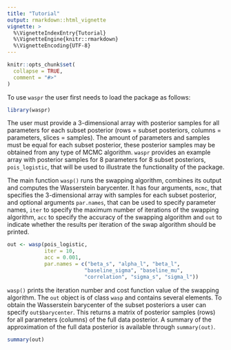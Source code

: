 ---
title: "Tutorial"
output: rmarkdown::html_vignette
vignette: >
  %\VignetteIndexEntry{Tutorial}
  %\VignetteEngine{knitr::rmarkdown}
  %\VignetteEncoding{UTF-8}
---

```{r, include = FALSE}
knitr::opts_chunk$set(
  collapse = TRUE,
  comment = "#>"
)
```

To use `waspr` the user first needs to load the package as follows:

```{r message=FALSE}
library(waspr)
```

The user must provide a 3-dimensional array with posterior samples for all
parameters for each subset posterior (rows = subset posteriors, columns =
parameters, slices = samples). The amount of parameters and samples must be
equal for each subset posterior, these posterior samples may be obtained from
any type of MCMC algorithm. `waspr` provides an example array with posterior
samples for 8 parameters for 8 subset posteriors, `pois_logistic`, that will be
used to illustrate the functionality of the package.

The main function `wasp()` runs the swapping algorithm, combines its output and
computes the Wasserstein barycenter. It has four arguments, `mcmc`, that
specifies the 3-dimensional array with samples for each subset posterior, and
optional arguments `par.names`, that can be used to specify parameter names,
`iter` to specify the maximum number of iterations of the swapping algorithm,
`acc` to specify the accuracy of the swapping algorithm and `out` to indicate
whether the results per iteration of the swap algorithm should be printed.

```{r}

out <- wasp(pois_logistic,
            iter = 10,
            acc = 0.001,
            par.names = c("beta_s", "alpha_l", "beta_l",
                         "baseline_sigma", "baseline_mu",
                         "correlation", "sigma_s", "sigma_l"))

```

`wasp()` prints the iteration number and cost function value of the swapping
algorithm. The `out` object is of class `wasp` and contains several elements. To
obtain the Wasserstein barycenter of the subset posteriors a user can specify
`out$barycenter`. This returns a matrix of posterior samples (rows) for all
parameters (columns) of the full data posterior. A summary of the approximation
of the full data posterior is available through `summary(out)`.

```{r}
summary(out)
```
